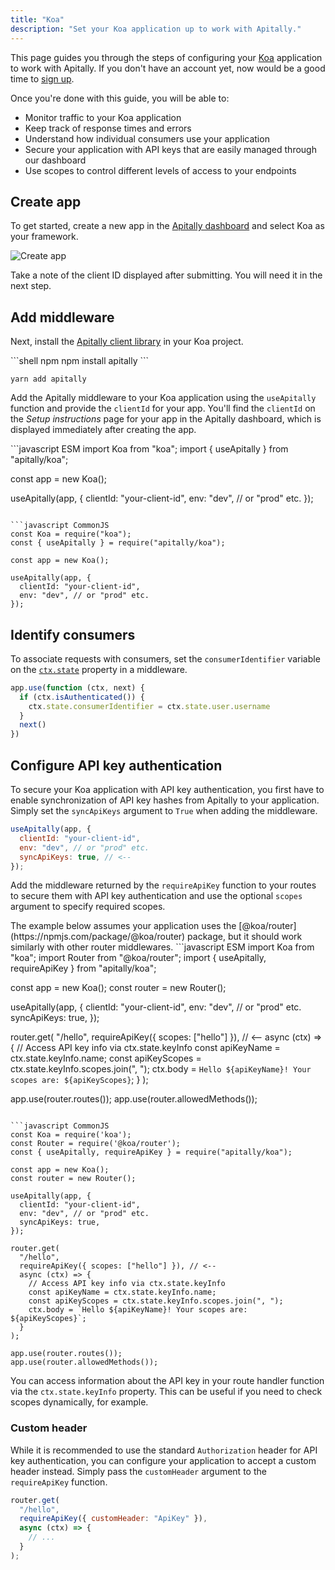```yaml
---
title: "Koa"
description: "Set your Koa application up to work with Apitally."
---
```


This page guides you through the steps of configuring your [Koa](https://koajs.com) application to work with Apitally. If you don't have an account yet, now would be a good time to [sign up](https://app.apitally.io/?signup).

Once you're done with this guide, you will be able to:

- Monitor traffic to your Koa application
- Keep track of response times and errors
- Understand how individual consumers use your application
- Secure your application with API keys that are easily managed through our dashboard
- Use scopes to control different levels of access to your endpoints

## Create app

To get started, create a new app in the [Apitally dashboard](https://app.apitally.io/apps) and select Koa as your framework.

![Create app](https://assets.apitally.io/docs/create-app-koa.png)

Take a note of the client ID displayed after submitting. You will need it in the next step.

## Add middleware

Next, install the [Apitally client library](https://www.npmjs.com/package/apitally) in your Koa project.

<CodeGroup>
```shell npm
npm install apitally
```

```shell yarn
yarn add apitally
```
</CodeGroup>

Add the Apitally middleware to your Koa application using the `useApitally` function and provide the `clientId` for your app.
You'll find the `clientId` on the _Setup instructions_ page for your app in the Apitally dashboard, which is displayed immediately after creating the app.

<CodeGroup>
```javascript ESM
import Koa from "koa";
import { useApitally } from "apitally/koa";

const app = new Koa();

useApitally(app, {
  clientId: "your-client-id",
  env: "dev", // or "prod" etc.
});
```

```javascript CommonJS
const Koa = require("koa");
const { useApitally } = require("apitally/koa");

const app = new Koa();

useApitally(app, {
  clientId: "your-client-id",
  env: "dev", // or "prod" etc.
});
```
</CodeGroup>

<div className="mt-4">
  <Snippet file="middleware-first-note.mdx" />
</div>

<Snippet file="env-argument.mdx" />

<Snippet file="add-middleware-check.mdx" />

## Identify consumers

<Snippet file="identify-consumers.mdx" />

To associate requests with consumers, set the `consumerIdentifier` variable on the [`ctx.state`](https://koajs.com/#context) property in a middleware.

```javascript
app.use(function (ctx, next) {
  if (ctx.isAuthenticated()) {
    ctx.state.consumerIdentifier = ctx.state.user.username
  }
  next()
})
```

<Snippet file="consumer-identifier.mdx" />

<Snippet file="identify-consumers-check.mdx" />

## Configure API key authentication

To secure your Koa application with API key authentication, you first have to enable synchronization of API key hashes from Apitally to your application.
Simply set the `syncApiKeys` argument to `True` when adding the middleware.

```javascript
useApitally(app, {
  clientId: "your-client-id",
  env: "dev", // or "prod" etc.
  syncApiKeys: true, // <--
});
```

<div className="-mt-4">
  <Snippet file="api-key-sync-info.mdx" />
</div>

Add the middleware returned by the `requireApiKey` function to your routes to secure them with API key authentication and use the optional `scopes` argument to specify required scopes.

<Note>
The example below assumes your application uses the [@koa/router](https://npmjs.com/package/@koa/router) package, but it should work similarly with other router middlewares.
</Note>

<CodeGroup>
```javascript ESM
import Koa from "koa";
import Router from "@koa/router";
import { useApitally, requireApiKey } from "apitally/koa";

const app = new Koa();
const router = new Router();

useApitally(app, {
  clientId: "your-client-id",
  env: "dev", // or "prod" etc.
  syncApiKeys: true,
});

router.get(
  "/hello",
  requireApiKey({ scopes: ["hello"] }), // <--
  async (ctx) => {
    // Access API key info via ctx.state.keyInfo
    const apiKeyName = ctx.state.keyInfo.name;
    const apiKeyScopes = ctx.state.keyInfo.scopes.join(", ");
    ctx.body = `Hello ${apiKeyName}! Your scopes are: ${apiKeyScopes}`;
  }
);

app.use(router.routes());
app.use(router.allowedMethods());
```

```javascript CommonJS
const Koa = require('koa');
const Router = require('@koa/router');
const { useApitally, requireApiKey } = require("apitally/koa");

const app = new Koa();
const router = new Router();

useApitally(app, {
  clientId: "your-client-id",
  env: "dev", // or "prod" etc.
  syncApiKeys: true,
});

router.get(
  "/hello",
  requireApiKey({ scopes: ["hello"] }), // <--
  async (ctx) => {
    // Access API key info via ctx.state.keyInfo
    const apiKeyName = ctx.state.keyInfo.name;
    const apiKeyScopes = ctx.state.keyInfo.scopes.join(", ");
    ctx.body = `Hello ${apiKeyName}! Your scopes are: ${apiKeyScopes}`;
  }
);

app.use(router.routes());
app.use(router.allowedMethods());
```
</CodeGroup>

You can access information about the API key in your route handler function via the `ctx.state.keyInfo` property.
This can be useful if you need to check scopes dynamically, for example.

<div className="mt-4">
  <Snippet file="configure-api-key-auth-check.mdx" />
</div>

### Custom header

While it is recommended to use the standard `Authorization` header for API key authentication,
you can configure your application to accept a custom header instead.
Simply pass the `customHeader` argument to the `requireApiKey` function.

```javascript
router.get(
  "/hello",
  requireApiKey({ customHeader: "ApiKey" }),
  async (ctx) => {
    // ...
  }
);
```
